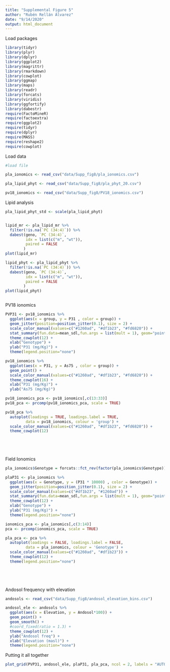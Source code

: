 ```yaml
---
title: "Supplemental Figure 5"
author: "Rubén Rellán Álvarez"
date: "9/14/2020"
output: html_document
---
```




Load packages
```r
library(tidyr)
library(plyr)
library(dplyr)
library(ggplot2)
library(magrittr)
library(rmarkdown)
library(cowplot)
library(ggmap)
library(maps)
library(readr)
library(forcats)
library(viridis)
library(ggfortify)
library(dabestr)
require(FactoMineR)
require(factoextra)
require(ggplot2)
require(tidyr)
require(dplyr)
require(MASS)
require(reshape2)
require(cowplot)

```


Load data

```r
#load file

pla_ionomics <- read_csv("data/Supp_fig8/pla_ionomics.csv")

pla_lipid_phyt <- read_csv("data/Supp_fig8/pla_phyt_20.csv")

pv18_ionomics <- read_csv("data/Supp_fig8/PV18_ionomics.csv")
```

Lipid analysis

```r
pla_lipid_phyt_std <- scale(pla_lipid_phyt)


lipid_mr <- pla_lipid_mr %>%
  filter(!is.na(`PC (34:4)`)) %>%
  dabest(geno, `PC (34:4)`, 
         idx = list(c("m", "wt")),
         paired = FALSE
        )
plot(lipid_mr)

lipid_phyt <- pla_lipid_phyt %>%
  filter(!is.na(`PC (34:4)`)) %>%
  dabest(geno, `PC (34:4)`, 
         idx = list(c("m", "wt")),
         paired = FALSE
        )
plot(lipid_phyt)



```

PV18 ionomics

```r


PVP31 <- pv18_ionomics %>%
  ggplot(aes(x = group, y = P31 , color = group)) +
  geom_jitter(position=position_jitter(0.1), size = 2) +
  scale_color_manual(values=c("#1260ad", "#df1b23", "#fd6820")) +
  stat_summary(fun.data=mean_sdl,fun.args = list(mult = 1), geom="pointrange", color = "black") +
  theme_cowplot(12) +
  xlab("Genotype") +
  ylab("P31 (mg/Kg)") +
  theme(legend.position="none")

pv18_ionomics %>%
  ggplot(aes(x = P31, y = As75 , color = group)) +
  geom_point() +
  scale_color_manual(values=c("#1260ad", "#df1b23", "#fd6820")) +
  theme_cowplot(16) +
  xlab("P31 (mg/Kg)") +
  ylab("As75 (mg/Kg)")

pv18_ionomics_pca <- pv18_ionomics[,c(13:33)]
pv18_pca <- prcomp(pv18_ionomics_pca, scale = TRUE)

pv18_pca %>% 
  autoplot(loadings = TRUE, loadings.label = TRUE,
         data = pv18_ionomics, colour = 'group') +
  scale_color_manual(values=c("#1260ad", "#df1b23", "#fd6820")) +
  theme_cowplot(12)
  


  
```


Field Ionomics

```r

pla_ionomics$Genotype = forcats::fct_rev(factor(pla_ionomics$Genotype))

plaP31 <- pla_ionomics %>%
  ggplot(aes(x = Genotype, y = (P31 * 10000) , color = Genotype)) +
  geom_jitter(position=position_jitter(0.1), size = 2) +
  scale_color_manual(values=c("#df1b23", "#1260ad")) +
  stat_summary(fun.data=mean_sdl,fun.args = list(mult = 1), geom="pointrange", color = "black") +
  theme_cowplot(12) +
  xlab("Genotype") +
  ylab("P31 (mg/Kg)") +
  theme(legend.position="none")

ionomics_pca <- pla_ionomics[,c(3:14)]
pca <- prcomp(ionomics_pca, scale = TRUE)

pla_pca <- pca %>% 
  autoplot(loadings = FALSE, loadings.label = FALSE,
         data = pla_ionomics, colour = 'Genotype') +
  scale_color_manual(values=c("#1260ad", "#df1b23")) +
  theme_cowplot(12) +
  theme(legend.position="none")
  


  
```

Andosol frequency with elevation

```r
andosols <- read_csv("data/Supp_fig8/andosol_elevation_bins.csv")

andosol_ele <- andosols %>%
  ggplot(aes(x = Elevation, y = Andosol*100)) +
  geom_point() +
  geom_smooth() +
  #coord_fixed(ratio = 1.3) +
  theme_cowplot(12) +
  ylab("Andosol freq") +
  xlab("Elevation (masl)") +
  theme(legend.position="none")
```

Putting it all together

```r
plot_grid(PVP31, andosol_ele, plaP31, pla_pca, ncol = 2, labels = "AUTO")
```

